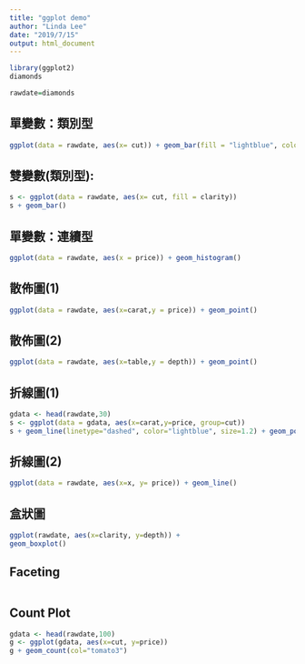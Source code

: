```yaml
---
title: "ggplot demo"
author: "Linda Lee"
date: "2019/7/15"
output: html_document
---
```


```r
library(ggplot2)
diamonds
```

```r
rawdate=diamonds
```

## 單變數：類別型
```r
ggplot(data = rawdate, aes(x= cut)) + geom_bar(fill = "lightblue", colour="black")
```

## 雙變數(類別型):
```r
s <- ggplot(data = rawdate, aes(x= cut, fill = clarity))
s + geom_bar()
```

## 單變數：連續型
```r
ggplot(data = rawdate, aes(x = price)) + geom_histogram()
```

## 散佈圖(1)
```r
ggplot(data = rawdate, aes(x=carat,y = price)) + geom_point()
```

## 散佈圖(2)
```r
ggplot(data = rawdate, aes(x=table,y = depth)) + geom_point()
```

## 折線圖(1)
```r
gdata <- head(rawdate,30)
s <- ggplot(data = gdata, aes(x=carat,y=price, group=cut)) 
s + geom_line(linetype="dashed", color="lightblue", size=1.2) + geom_point(color="red",size=3)
```

## 折線圖(2)
```r
ggplot(data = rawdate, aes(x=x, y= price)) + geom_line()
```

## 盒狀圖
```r
ggplot(rawdate, aes(x=clarity, y=depth)) +
geom_boxplot()
```

## Faceting
```r

```


## Count Plot
```r
gdata <- head(rawdate,100)
g <- ggplot(gdata, aes(x=cut, y=price)) 
g + geom_count(col="tomato3")
```

```r

```